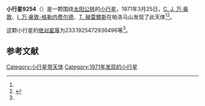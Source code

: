 {{Infobox planet
| bgcolour = #FFFFC0
| name = 9254 Shunkai
| symbol = 
| image = 
| caption = 
| discovery = yes
| discovery_ref = 
| discoverer = [[C._J._万·豪敦|C. J. 万·豪敦]]、[[I._万·豪敦-格勒内费尔德|I. 万·豪敦-格勒内费尔德]]、[[T._赫雷爾斯|T. 赫雷爾斯]]
| discovery_site = [[帕洛马山|帕洛马山]] 
| discovered = 1971年3月25日
| designations = yes
| mp_name = 
| named_after = 
| alt_names = 2151 T-1/ 1987 SO12
| mp_category = [[主带小行星|主带小行星]]
| orbit_ref = <ref name="a">[http://ssd.jpl.nasa.gov/sbdb.cgi?sstr=9254 9254 Shunkai] {{Wayback|url=http://ssd.jpl.nasa.gov/sbdb.cgi?sstr=9254 |date=20210720095359 }}，小行星數據庫瀏覽器（JPL Small-Body Database Browser）－[[美国国家航空航天局|美国国家航空航天局]]喷气推进实验室</ref>
| epoch = 2456400.5 (2013年4月18日更新)
| aphelion = {{convert|2.803989834166742|AU|km|3|abbr=on|lk=out}}
| perihelion = {{convert|1.923056591896974|AU|km|3|abbr=on}}
| semimajor = {{convert|2.363523213031858|AU|km|3|abbr=on}}
| eccentricity = 0.186360184
| period = 1327.20569 [[日|日]]<br />3.63[[儒略年|儒略年]]
| avg_speed = 
| inclination = 6.06072320149014
| asc_node = 156.8621667334339
| mean_anomaly = 
| arg_peri = 233.1925472936496
| satellites = 
| physical_characteristics = yes
| dimensions = 
| mass = 
| density = 
| surface_grav = 
| escape_velocity = 
| sidereal_day = 
| axial_tilt = 
| pole_ecliptic_lat = 
| pole_ecliptic_lon = 
| albedo = 
| temperatures= 
| temp_name1 = 
| mean_temp_1 = 
| max_temp_1 = 
| temp_name2 = 
| max_temp_2 = 
| spectral_type = 
| abs_magnitude = 233.1925472936496
}}

'''小行星9254'''（{{lang-en|9254 Shunkai}}）是一颗围绕[[太阳|太阳]][[公转|公转]]的[[小行星|小行星]]。1971年3月25日，[[C._J._万·豪敦|C. J. 万·豪敦]]、[[I._万·豪敦-格勒内费尔德|I. 万·豪敦-格勒内费尔德]]、[[T._赫雷爾斯|T. 赫雷爾斯]]在帕洛马山发现了此天体<ref name="a" /><ref>{{cite news|title=小行星列表|url=http://cfa-www.harvard.edu/iau/lists/NumberedMPs.txt|accessdate=2013-07-08|newspaper=哈佛大学|archive-date=2008-05-17|archive-url=https://web.archive.org/web/20080517010638/http://cfa-www.harvard.edu/iau/lists/NumberedMPs.txt|dead-url=no}}</ref>。

这颗小行星的[[绝对星等|绝对星等]]为233.1925472936496等<ref name="a" />。

==参考文献==
{{reflist}}
{{Minor Planet Number|[[小行星9253|小行星9253]]|[[小行星9255|小行星9255]]}}

{{小天体}}

[[Category:小行星带天体|Category:小行星带天体]]
[[Category:1971年发现的小行星|Category:1971年发现的小行星]]

{{asteroid-stub}}